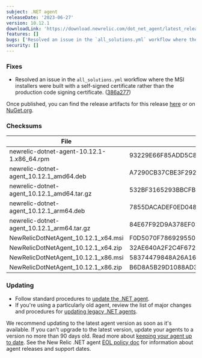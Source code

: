 ```yaml
---
subject: .NET agent
releaseDate: '2023-06-27'
version: 10.12.1
downloadLink: 'https://download.newrelic.com/dot_net_agent/latest_release'
features: []
bugs: ['Resolved an issue in the `all_solutions.yml` workflow where the MSI installers were built with a self-signed certificate rather than the production code signing certificate.']
security: []
---
```


### Fixes

* Resolved an issue in the `all_solutions.yml` workflow where the MSI installers were built with a self-signed certificate rather than the production code signing certificate. ([386a277](https://github.com/newrelic/newrelic-dotnet-agent/commit/386a27705701a07d591a95f95830bda27898d255))

Once published, you can find the release artifacts for this release [here](https://download.newrelic.com/dot_net_agent/latest_release/) or on [NuGet.org](https://www.nuget.org/).

### Checksums

| File                                       | SHA - 256  Hash                                                  |
| ------------------------------------------ | ---------------------------------------------------------------- |
| newrelic-dotnet-agent-10.12.1-1.x86_64.rpm | 93229E66F85ADD5C8DE3613DE5DABD5F478A39950B3C2BD91107A8DA887F2B6A |
| newrelic-dotnet-agent_10.12.1_amd64.deb    | A7290CB37CBE3F292E29DE38094CDD64476256F9F39684A1FCD15766C41D8BF7 |
| newrelic-dotnet-agent_10.12.1_amd64.tar.gz | 532BF3165293BBCFBD2A10FA91A7D6BC401CFAE02CF66B8B12FE41007694BACB |
| newrelic-dotnet-agent_10.12.1_arm64.deb    | 7855DACADEF0ED0488378FDBA47029F7F230714CA0A36DA13F45650C4B2332AD |
| newrelic-dotnet-agent_10.12.1_arm64.tar.gz | 84E67F92D9A378EF036C4462CEAE1BE3760DBEE331DD1EBE99305726CDE29355 |
| NewRelicDotNetAgent_10.12.1_x64.msi        | F0D5070F786929550C230BE50920A24A701639D398A8BF5BA33C187231B0C94C |
| NewRelicDotNetAgent_10.12.1_x64.zip        | 32AE640A2F2C4F672206D528E6EE950C8DE1CF6F159D822CF97513A033AFA307 |
| NewRelicDotNetAgent_10.12.1_x86.msi        | 58374479848A26A164E19424E9BAA00E164AC05F2A2D8B658C7C865CAAFB31FA |
| NewRelicDotNetAgent_10.12.1_x86.zip        | B6D8A5B29D1088AD387A372B805064B78DCCCC7AE3A5CF0DFA76DD996ED3791A |

### Updating

* Follow standard procedures to [update the .NET agent](/docs/agents/net-agent/installation-configuration/update-net-agent).
* If you're using a particularly old agent, review the list of major changes and procedures for [updating legacy .NET agents](/docs/agents/net-agent/troubleshooting/upgrade-legacy-net-agents).

We recommend updating to the latest agent version as soon as it's available. If you can't upgrade to the latest version, update your agents to a version no more than 90 days old. Read more about [keeping your agent up to date](/docs/new-relic-solutions/new-relic-one/install-configure/update-new-relic-agent).
See the New Relic .NET agent [EOL policy doc](/docs/apm/agents/net-agent/getting-started/net-agent-eol-policy) for information about agent releases and support dates.
